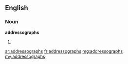 ==English==

===Noun===
'''addressographs'''

# {{plural of|addressograph}}

[[ar:addressographs]]
[[fr:addressographs]]
[[mg:addressographs]]
[[my:addressographs]]